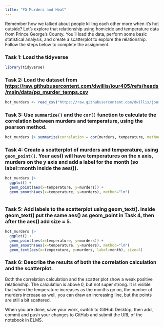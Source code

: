 ```yaml
---
title: "PG Murders and Heat"
---
```


Remember how we talked about people killing each other more when it's hot outside? Let's explore that relationship using homicide and temperature data from Prince George's County. You'll load the data, perform some basic statistical analysis, and create a scatterplot to explore the relationship. Follow the steps below to complete the assignment.

### Task 1: Load the tidyverse
```r
library(tidyverse)
```



### Task 2: Load the dataset from [https://raw.githubusercontent.com/dwillis/jour405/refs/heads/main/data/pg_murder_temps.csv](https://raw.githubusercontent.com/dwillis/jour405/refs/heads/main/data/pg_murder_temps.csv)
```r
hot_murders <- read_csv("https://raw.githubusercontent.com/dwillis/jour405/refs/heads/main/data/pg_murder_temps.csv")

```


### Task 3: Use `summarize()` and the `cor()` function to calculate the correlation between murders and temperature, using the pearson method.
```r
hot_murders |> summarize(correlation = cor(murders, temperature, method = "pearson"))
```


### Task 4: Create a scatterplot of murders and temperature, using `geom_point()`. Your aes() will have temperatures on the x axis, murders on the y axis and add a label for the month (so label=month inside the aes()).
```r
hot_murders |>
  ggplot() +
  geom_point(aes(x=temperature, y=murders)) +
  geom_smooth(aes(x=temperature, y=murders), method="lm")
  
```


### Task 5: Add labels to the scatterplot using geom_text(). Inside geom_text() put the same aes() as geom_point in Task 4, then after the aes() add size = 5.
```r
hot_murders |>
  ggplot() +
  geom_point(aes(x=temperature, y=murders)) +
  geom_smooth(aes(x=temperature, y=murders), method="lm")
  geom_text(aes(x=temperature, y=murders, label=month), size=5)

```


### Task 6: Describe the results of both the correlation calculation and the scatterplot.

Both the correlation calculation and the scatter plot show a weak positive relationship. The calculation is above 0, but not super strong. It is visible that when the temperature increases as the months go on, the number of murders increase as well, you can draw an increasing line, but the points are still a bit scattered.

When you are done, save your work, switch to GitHub Desktop, then add, commit and push your changes to GitHub and submit the URL of the notebook in ELMS.
